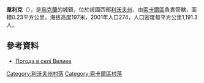 {{coord|50|24|18|N|24|15|58|E|scale:100000|display=title}}

'''韋利克'''（{{lang-uk|Велике}}），是[[烏克蘭|烏克蘭]]的城鎮，位於該國西部[[利沃夫州|利沃夫州]]，由[[索卡爾區|索卡爾區]]負責管轄，面積0.23平方公里，海拔高度197米，2001年人口274，人口密度每平方公里1,191.3人。

==參考資料==
* [http://weather.in.ua/ua/l'vovskaja/2847 Погода в селі Велике]

[[Category:利沃夫州村落|Category:利沃夫州村落]]
[[Category:索卡爾區村落|Category:索卡爾區村落]]


{{Lviv-geo-stub}}